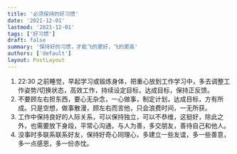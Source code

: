```yaml
---
title: '必须保持的好习惯'
date: '2021-12-01'
lastmod: '2021-12-01'
tags: ['好习惯']
draft: false
summary: '保持好的习惯，才能飞的更好，飞的更高'
authors: ['default']
layout: PostLayout
---
```


1. 22:30 之前睡觉，早起学习或锻炼身体，把重心放到工作学习中，多去调整工作姿势/切换状态，高效工作，持续设定目标，达成目标，保持正反馈。
2. 不要顾左右担东西，要心无杂念，一心做事，制定计划，达成目标，方有所成。只是空想，做事散漫，顾左右而言他，只会浪费时间，一无所获。
3. 工作中保持良好的人际关系，可以保持独立，可以不恭维，这挺好，除此之外，也需要放下身段，平常心沟通，与人为善，多交朋友，善待自己和他人。
4. 没事时多联系联系好友，保持好奇心同理心，多建立一些友谊，多一些善意，多一点感恩，多一份赤忱。

